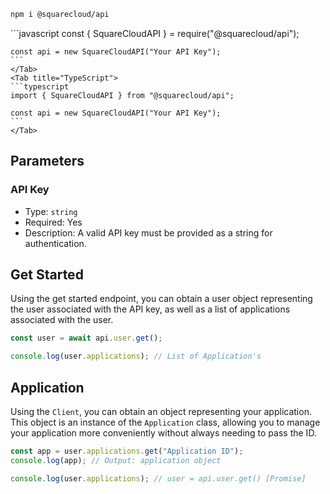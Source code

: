 
```bash
npm i @squarecloud/api
```

<Tabs> 
    <Tab title="JavaScript">
    ```javascript
    const { SquareCloudAPI } = require("@squarecloud/api");

    const api = new SquareCloudAPI("Your API Key");
    ```
    </Tab>
    <Tab title="TypeScript">
    ```typescript
    import { SquareCloudAPI } from "@squarecloud/api";

    const api = new SquareCloudAPI("Your API Key");
    ```
    </Tab>
</Tabs>

## Parameters

### API Key

- Type: `string`
- Required: Yes
- Description: A valid API key must be provided as a string for authentication.

## Get Started

Using the get started endpoint, you can obtain a user object representing the user associated with the API key, as well as a list of applications associated with the user.

```javascript 
const user = await api.user.get();

console.log(user.applications); // List of Application's
```

## Application

Using the `Client`, you can obtain an object representing your application. This object is an instance of the `Application` class, allowing you to manage your application more conveniently without always needing to pass the ID.

```javascript Obtaining an Application
const app = user.applications.get("Application ID");
console.log(app); // Output: application object
```

```javascript Obtaining All Applications
console.log(user.applications); // user = api.user.get() [Promise]
```
